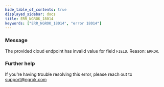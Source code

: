 ```yaml
---
hide_table_of_contents: true
displayed_sidebar: docs
title: ERR_NGROK_18014
keywords: ["ERR_NGROK_18014", "error 18014"]
---
```


### Message

The provided cloud endpoint has invalid value for field `FIELD`. Reason:
`ERROR`.

### Further help

If you're having trouble resolving this error, please reach out to [support@ngrok.com](mailto:support@ngrok.com?subject=Help%20with%20ERR_NGROK_18014)
